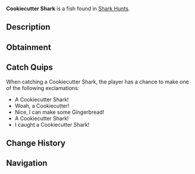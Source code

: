 {{FishInfobox
|image          = Cookiecutter Shark.png
|rarity         = Rare
|sea            = First Sea
|location       = [[Ocean]]
|sublocation    = Shark Hunt
|sources        = Fishing Rod
|radar_location = 
|xp             = 300
|weather        = Clear, Foggy
|time           = Night
|season         = Summer, Spring
|bait           = Bagel
|base_weight    = 1.5
|base_value     = 500
|weight_range   = 1
|base_chance    = 40
|base_resil     = 30
}}
'''Cookiecutter Shark''' is a {{Rarity|Rare}} fish found in [[Shark Hunt]]s.

== Description ==
{{Description|The Cookiecutter Shark is a small, nocturnal shark with an unusual feeding habit- t bites circular chunks from larger animals, leaving a 'cookie-cutter' wound. They can be found primarily alongside sharks during shark hunts.|Bestiary Entry}}

== Obtainment ==
{{Description|Found during a shark hunt during the night.|Bestiary Hint}}
{{Fish Availability|
Ocean/Strange Whirlpool
Shark Hunt/Great Hammerhead Shark
Shark Hunt/Great White Shark
Shark Hunt/Whale Shark
|top_rods      = 
Krampus's Rod\305522.16\432889.17;
Magma Rod\290011.55\410912.64;
Leviathan's Fang Rod\275283.49\547753.29;
Plastic Rod\263500.79\373349.99;
Free Spirit Rod\231480.75\665333.15;
Buddy Bond Rod\195743.45\371970.27;
Trident Rod\231289.18\673795.86;
Fast Rod\198375.51\440461.73;
Flimsy Rod\147906.08\376512.76;
Training Rod\98639.39\308991.34;
Astralhook Rod\200339.64\348388.67;
Ethereal Prism Rod\200276.96\313529.09;
No-Life Rod\193013.15\346657.34;
Seraphic Rod\192891.91\319940.7;
Challenger's Rod\183023.74\314145;
Rod Of The Forgotten Fang\180198.92\314312.45;
Blazebringer Rod\172578.63\400622.03;
Rod Of The Depths\161638.8\286751.57;
Verdant Shear Rod\160105.42\381367;
Rod Of The Exalted One\159377.98\294725.9;
Zeus Rod\158323.89\291066.14;
Depthseeker Rod\143187.5\273901.05;
Avalanche Rod\128933.66\247558.35;
Volcanic Rod\123368.95\230136.43;
Steady Rod\51267.17\81667.08
|recommended   = Trident Rod
}}

== Catch Quips ==
When catching a Cookiecutter Shark, the player has a chance to make one of the following exclamations:
* A Cookiecutter Shark!
* Woah, a Cookiecutter!
* Nice, I can make some Gingerbread!
* A Cookiecutter Shark!
* I caught a Cookiecutter Shark!

== Change History ==
{{Change History|{{subst:Current Version}}}}

== Navigation ==
{{Fish Navbox|Ocean}}